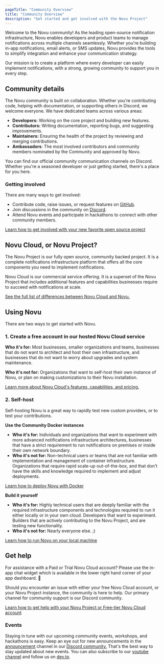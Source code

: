```yaml
---
pageTitle: "Community Overview"
title: "Community Overview"
description: "Get started and get involved with the Novu Project"
---
```



Welcome to the Novu community! As the leading open-source notification infrastructure, Novu enables developers and product teams to manage notifications across multiple channels seamlessly. Whether you're building in-app notifications, email alerts, or SMS updates, Novu provides the tools to simplify integration and enhance your communication strategy.

Our mission is to create a platform where every developer can easily implement notifications, with a strong, growing community to support you in every step.

## Community details

The Novu community is built on collaboration. Whether you're contributing code, helping with documentation, or supporting others in Discord, we welcome everyone. We have dedicated teams across various areas:

- **Developers:** Working on the core project and building new features.
- **Contributors:** Writing documentation, reporting bugs, and suggesting improvements.
- **Maintainers:** Ensuring the health of the project by reviewing and merging contributions.
- **Ambassadors**: The most involved contributors and community members nominated by the Community and approved by Novu.

You can find our official community communication channels on Discord. Whether you're a seasoned developer or just getting started, there's a place for you here.

### Getting involved

There are many ways to get involved:

- Contribute code, raise issues, or request features on [GitHub](https://github.com/novuhq/novu).
- Join discussions in the community on [Discord](https://discord.gg/novu).
- Attend Novu events and participate in hackathons to connect with other community members.

[Learn how to get involved with your new favorite open source project](/community/get-involved)

## Novu Cloud, or Novu Project?

The Novu Project is our fully open source, community backed project. It is a complete notifications infrastructure platform that offers all the core components you need to implement notifications. 

Novu Cloud is our commercial service offering. It is a superset of the Novu Project that includes additional features and capabilities businesses require to succeed with notifications at scale.

[See the full list of differences between Novu Cloud and Novu.](/community/project-differences)

## Using Novu

There are two ways to get started with Novu.

### 1. Create a free account in our hosted Novu Cloud service

**Who it's for:** Most businesses, smaller organizations and teams, businesses that do not want to architect and host their own infrastructure, and businesses that do not want to worry about upgrades and system maintenance.

**Who it's not for:** Organizations that want to self-host their own instance of Novu, or plan on making customizations to their Novu installation.

[Learn more about Novu Cloud's features, capabilities, and pricing.](https://novu.co/pricing)

### 2. Self-host

Self-hosting Novu is a great way to rapidly test new custom providers, or to test your contributions.

**Use the Community Docker instances**

- **Who it's for:** Individuals and organizations that want to experiment with more advanced notifications infrastructure architectures, businesses that have a strict requirement to run notifications on premises or inside their own network boundary.
- **Who it's not for:** Non-technical users or teams that are not familiar with implementation and management of container infrastructure. Organizations that require rapid scale-up out-of-the-box, and that don't have the skills and knowledge required to implement and adjust deployments.

[Learn how to deploy Novu with Docker](/community/self-hosting-novu/deploy-with-docker)

**Build it yourself**

- **Who it's for:** Highly technical users that are deeply familiar with the required infrastructure components and technologies required to run it either locally or in your own cloud. Developers that want to experiment. Builders that are actively contributing to the Novu Project, and are testing new functionality.
- **Who it's not for:** Nearly everyone else. ;)

[Learn how to run Novu on your local machine](/community/run-in-local-machine)

## Get help

<Callout type="info">
For assistance with a Paid or Trial Novu Cloud account? Please use the in-app chat widget which is available in the lower right hand corner of your app dashboard. 🙂
</Callout>

Should you encounter an issue with either your free Novu Cloud account, or your Novu Project instance, the community is here to help. Our primary channel for community support is our Discord community. 

[Learn how to get help with your Novu Project or Free-tier Novu Cloud account](/community/get-involved#getting-help)

### Events

Staying in tune with our upcoming community events, workshops, and hackathons is easy. Keep an eye out for new announcements in the [announcement](https://discord.com/channels/895029566685462578/1040040454906986578) channel in our [Discord community.](https://discord.gg/novu) That's the best way to stay updated about new events. You can also subscribe to our [youtube channel](https://www.youtube.com/@novuhq) and follow us on [dev.to](https://dev.to/novu).
